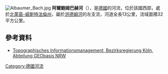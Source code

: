 {{Onesource|time=2020-07-07T15:26:56+00:00}}
{{Coord|51.0895|N|8.10985|E|display=title}}
[[Image:Albaumer_Bach.jpg|right]]
'''阿爾鮑姆巴赫河'''（{{lang-de|Albaumer Bach}}），是[[德國|德國]]的河流，位於該國西部，處於[[北萊茵-威斯特法倫州|北萊茵-威斯特法倫州]]，屬於[[洪德姆河|洪德姆河]]的左支流，河道全長13公里，流域面積32平方公里。

==參考資料==
* [http://www.tim-online.nrw.de/tim-online/nutzung/index.html Topographisches Informationsmanagement, Bezirksregierung Köln, Abteilung GEObasis NRW] {{WebCite|url=https://www.webcitation.org/66qD6yoDr?url=http://www.tim-online.nrw.de/tim-online/nutzung/index.html |date=20120411091906 |dateformat=iso }}

{{Germany-geo-stub}}
[[Category:德國河流|Category:德國河流]]